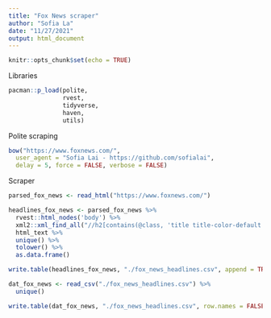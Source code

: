 ```yaml
---
title: "Fox News scraper"
author: "Sofia La"
date: "11/27/2021"
output: html_document
---
```


```r
knitr::opts_chunk$set(echo = TRUE)
```

Libraries
```r
pacman::p_load(polite, 
               rvest,
               tidyverse,
               haven, 
               utils)

```

Polite scraping 
```r
bow("https://www.foxnews.com/",
  user_agent = "Sofia Lai - https://github.com/sofialai",
  delay = 5, force = FALSE, verbose = FALSE)
```

Scraper 
```r
parsed_fox_news <- read_html("https://www.foxnews.com/") 

headlines_fox_news <- parsed_fox_news %>% 
  rvest::html_nodes('body') %>%
  xml2::xml_find_all("//h2[contains(@class, 'title title-color-default')]") %>%
  html_text %>% 
  unique() %>% 
  tolower() %>% 
  as.data.frame()

write.table(headlines_fox_news, "./fox_news_headlines.csv", append = TRUE, row.names = FALSE)

dat_fox_news <- read_csv("./fox_news_headlines.csv") %>% 
  unique() 

write.table(dat_fox_news, "./fox_news_headlines.csv", row.names = FALSE)
```

